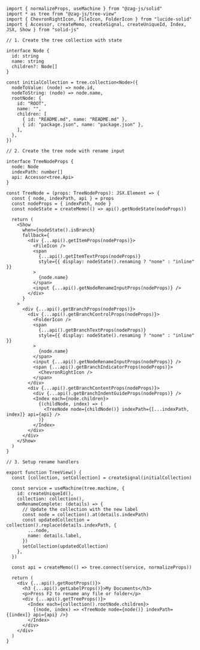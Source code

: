 ```tsx
import { normalizeProps, useMachine } from "@zag-js/solid"
import * as tree from "@zag-js/tree-view"
import { ChevronRightIcon, FileIcon, FolderIcon } from "lucide-solid"
import { Accessor, createMemo, createSignal, createUniqueId, Index, JSX, Show } from "solid-js"

// 1. Create the tree collection with state

interface Node {
  id: string
  name: string
  children?: Node[]
}

const initialCollection = tree.collection<Node>({
  nodeToValue: (node) => node.id,
  nodeToString: (node) => node.name,
  rootNode: {
    id: "ROOT",
    name: "",
    children: [
      { id: "README.md", name: "README.md" },
      { id: "package.json", name: "package.json" },
    ],
  },
})

// 2. Create the tree node with rename input

interface TreeNodeProps {
  node: Node
  indexPath: number[]
  api: Accessor<tree.Api>
}

const TreeNode = (props: TreeNodeProps): JSX.Element => {
  const { node, indexPath, api } = props
  const nodeProps = { indexPath, node }
  const nodeState = createMemo(() => api().getNodeState(nodeProps))

  return (
    <Show
      when={nodeState().isBranch}
      fallback={
        <div {...api().getItemProps(nodeProps)}>
          <FileIcon />
          <span
            {...api().getItemTextProps(nodeProps)}
            style={{ display: nodeState().renaming ? "none" : "inline" }}
          >
            {node.name}
          </span>
          <input {...api().getNodeRenameInputProps(nodeProps)} />
        </div>
      }
    >
      <div {...api().getBranchProps(nodeProps)}>
        <div {...api().getBranchControlProps(nodeProps)}>
          <FolderIcon />
          <span
            {...api().getBranchTextProps(nodeProps)}
            style={{ display: nodeState().renaming ? "none" : "inline" }}
          >
            {node.name}
          </span>
          <input {...api().getNodeRenameInputProps(nodeProps)} />
          <span {...api().getBranchIndicatorProps(nodeProps)}>
            <ChevronRightIcon />
          </span>
        </div>
        <div {...api().getBranchContentProps(nodeProps)}>
          <div {...api().getBranchIndentGuideProps(nodeProps)} />
          <Index each={node.children}>
            {(childNode, index) => (
              <TreeNode node={childNode()} indexPath={[...indexPath, index]} api={api} />
            )}
          </Index>
        </div>
      </div>
    </Show>
  )
}

// 3. Setup rename handlers

export function TreeView() {
  const [collection, setCollection] = createSignal(initialCollection)

  const service = useMachine(tree.machine, {
    id: createUniqueId(),
    collection: collection(),
    onRenameComplete: (details) => {
      // Update the collection with the new label
      const node = collection().at(details.indexPath)
      const updatedCollection = collection().replace(details.indexPath, {
        ...node,
        name: details.label,
      })
      setCollection(updatedCollection)
    },
  })

  const api = createMemo(() => tree.connect(service, normalizeProps))

  return (
    <div {...api().getRootProps()}>
      <h3 {...api().getLabelProps()}>My Documents</h3>
      <p>Press F2 to rename any file or folder</p>
      <div {...api().getTreeProps()}>
        <Index each={collection().rootNode.children}>
          {(node, index) => <TreeNode node={node()} indexPath={[index]} api={api} />}
        </Index>
      </div>
    </div>
  )
}
```
